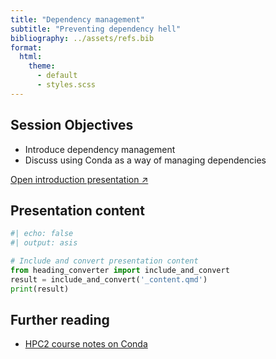 ```yaml
---
title: "Dependency management"
subtitle: "Preventing dependency hell"
bibliography: ../assets/refs.bib
format:
  html:
    theme:
      - default
      - styles.scss
---
```


:::{.callout-note}
## Session Objectives

- Introduce dependency management
- Discuss using Conda as a way of managing dependencies
:::

[Open introduction presentation ↗](presentation.qmd){.btn .btn-outline-primary .btn role="button" data-toggle="tooltip" title="Open presentation in a new tab" target="_blank"}

## Presentation content

```python
#| echo: false
#| output: asis

# Include and convert presentation content
from heading_converter import include_and_convert
result = include_and_convert('_content.qmd')
print(result)
```

## Further reading

- [HPC2 course notes on Conda](https://arctraining.github.io/hpc2-software/course/conda.html)